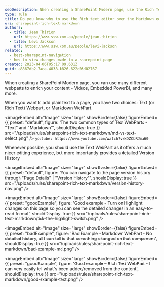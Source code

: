 ```yaml
---
seoDescription: When creating a SharePoint Modern page, use the Rich Text editor over Markdown to ensure a detailed version history and ease of editing.
type: rule
title: Do you know why to use the Rich text editor over the Markdown editor?
uri: sharepoint-rich-text-markdown
authors:
  - title: Jean Thirion
    url: https://www.ssw.com.au/people/jean-thirion
  - title: Levi Jackson
    url: https://www.ssw.com.au/people/levi-jackson
related:
  - best-sharepoint-navigation
  - how-to-view-changes-made-to-a-sharepoint-page
created: 2023-04-06T05:17:09.631Z
guid: a8867db2-7aca-4038-b826-622d03d02767
---
```


When creating a SharePoint Modern page, you can use many different webparts to enrich your content - Videos, Embedded PowerBI, and many more.

When you want to add plain text to a page, you have two choices: Text (or Rich Text) Webpart, or Markdown WebPart.


<imageEmbed
  alt="Image"
  size="large"
  showBorder={false}
  figureEmbed={{
    preset: "default",
    figure: 'The two common types of Text WebParts - "Text" and "Markdown"',
    shouldDisplay: true
  }}
  src="/uploads/rules/sharepoint-rich-text-markdown/md-vs-text-select.png"
/>
`youtube: https://www.youtube.com/watch?v=kDZCbRJma60`

Whenever possible, you should use the Text WebPart as it offers a much nicer editing experience, but more importantly provides a detailed Version History.


<imageEmbed
  alt="Image"
  size="large"
  showBorder={false}
  figureEmbed={{
    preset: "default",
    figure: 'You can navigate to the page version history through "Page Details" | "Version History"',
    shouldDisplay: true
  }}
  src="/uploads/rules/sharepoint-rich-text-markdown/version-history-nav.png"
/>

<imageEmbed
  alt="Image"
  size="large"
  showBorder={false}
  figureEmbed={{
    preset: "goodExample",
    figure: 'Good example - Turn on Highlight changes on this page so you can see the detailed changes in an easy-to-read format',
    shouldDisplay: true
  }}
  src="/uploads/rules/sharepoint-rich-text-markdown/tick-the-highlight-switch.png"
/>

<imageEmbed
  alt="Image"
  size="large"
  showBorder={false}
  figureEmbed={{
    preset: "badExample",
    figure: 'Bad Example - Markdown WebPart - No detailed history, all I can tell is that something changed on that component',
    shouldDisplay: true
  }}
  src="/uploads/rules/sharepoint-rich-text-markdown/bad-example-md.png"
/>

<imageEmbed
  alt="Image"
  size="large"
  showBorder={false}
  figureEmbed={{
    preset: "goodExample",
    figure: 'Good example – Rich Text WebPart - I can very easily tell what\'s been added/removed from the content',
    shouldDisplay: true
  }}
  src="/uploads/rules/sharepoint-rich-text-markdown/good-example-text.png"
/>